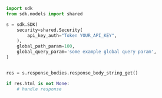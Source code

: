 ```python showLineNumbers copy filename="Response Body String Get usage example"
import sdk
from sdk.models import shared

s = sdk.SDK(
    security=shared.Security(
        api_key_auth="Token YOUR_API_KEY",
    ),
    global_path_param=100,
    global_query_param='some example global query param',
)


res = s.response_bodies.response_body_string_get()

if res.html is not None:
    # handle response
```

